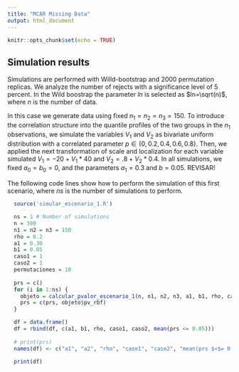 ---
title: "MCAR Missing Data"
output: html_document
---

```{r setup, include=FALSE}
knitr::opts_chunk$set(echo = TRUE)
```

## Simulation results

Simulations are performed with Willd-bootstrap and 2000 permutation replicas. 
We analyze the number of rejects with a significance level of 5 percent. 
In the Wild boostrap the parameter $ln$ is selected as $ln=\sqrt(n)$, where $n$ is the number of data.

In this case we generate data using fixed $n_1=n_2=n_3=150$. 
To introduce the correlation structure into the quantile profiles of the two groups in the $n_1$ observations, we simulate the variables $V_1$ and $V_2$ as bivariate uniform distribution with a correlated parameter $p \in \{0, 0.2, 0.4, 0.6, 0.8\}$. 
Then, we applied the next transformation of scale and localization for each variable simulated $V_1 = -20 + V_1 * 40$ and $V_2 = .8 + V_2 * 0.4$. 
In all simulations, we fixed $a_0 = b_0 = 0$, and the parameters $a_1 = 0.3$ and $b=0.05$. REVISAR!


The following code lines show how to perform the simulation of this first scenario, where $ns$ is the number of simulations to perform.

```{r warning = FALSE, message=FALSE}
  source('simular_escenario_1.R')

  ns = 1 # Number of simulations
  n = 300
  n1 = n2 = n3 = 150
  rho = 0.2
  a1 = 0.30
  b1 = 0.05
  caso1 = 1
  caso2 = 1
  permutaciones = 10
  
  prs = c()
  for (i in 1:ns) {
    objeto = calcular_pvalor_escenario_1(n, n1, n2, n3, a1, b1, rho, caso1, caso2, permutaciones)
    prs = c(prs, objeto$pv_rbf)
  }

  df = data.frame()
  df = rbind(df, c(a1, b1, rho, caso1, caso2, mean(prs <= 0.05)))
  
  # print(prs)
  names(df) <- c("a1", "a2", "rho", "case1", "case2", "mean(prs $<$= 0.05)")

```

```{r message=TRUE}
  print(df)
```

